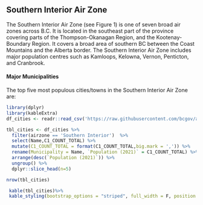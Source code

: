 ## Southern Interior Air Zone

The Southern Interior Air Zone (see Figure 1) is one of seven broad air zones across B.C. It is located in the southeast part of the province covering parts of the Thompson-Okanagan Region, and the Kootenay-Boundary Region. It covers a broad area of southern BC between the Coast Mountains and the Alberta border. The Southern Interior Air Zone includes major population centres such as Kamloops, Kelowna, Vernon, Penticton, and Cranbrook.

#### Major Municipalities

The top five most populous cities/towns in the Southern Interior Air Zone are:

```r
library(dplyr)
library(kableExtra)
df_cities <- readr::read_csv('https://raw.githubusercontent.com/bcgov/air-zone-reports/master/data/out/cities.csv')

tbl_cities <- df_cities %>%
  filter(airzone == 'Southern Interior')  %>%
  select(Name,C1_COUNT_TOTAL) %>%
  mutate(C1_COUNT_TOTAL = format(C1_COUNT_TOTAL,big.mark = ',')) %>%
  rename(Municipality = Name, `Population (2021)` = C1_COUNT_TOTAL) %>%
  arrange(desc(`Population (2021)`)) %>%
  ungroup() %>%
  dplyr::slice_head(n=5)

nrow(tbl_cities)
```
```r

 kable(tbl_cities)%>%
 kable_styling(bootstrap_options = "striped", full_width = F, position = "left") 
  
```
